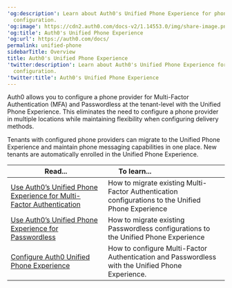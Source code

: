 ---
'og:description': Learn about Auth0's Unified Phone Experience for phone provider
  configuration.
'og:image': https://cdn2.auth0.com/docs-v2/1.14553.0/img/share-image.png
'og:title': Auth0's Unified Phone Experience
'og:url': https://auth0.com/docs/
permalink: unified-phone
sidebarTitle: Overview
title: Auth0's Unified Phone Experience
'twitter:description': Learn about Auth0's Unified Phone Experience for phone provider
  configuration.
'twitter:title': Auth0's Unified Phone Experience
---
Auth0 allows you to configure a phone provider for <Tooltip tip="Multi-factor authentication (MFA): User authentication process that uses a factor in addition to username and password such as a code via SMS." cta="View Glossary" href="/docs/glossary?term=Multi-Factor+Authentication">Multi-Factor Authentication</Tooltip> (MFA) and <Tooltip tip="Multi-factor authentication (MFA): User authentication process that uses a factor in addition to username and password such as a code via SMS." cta="View Glossary" href="/docs/glossary?term=Passwordless">Passwordless</Tooltip> at the tenant-level with the Unified Phone Experience. This eliminates the need to configure a phone provider in multiple locations while maintaining flexibility when configuring delivery methods.

Tenants with configured phone providers can migrate to the Unified Phone Experience and maintain phone messaging capabilities in one place. New tenants are automatically enrolled in the Unified Phone Experience.

<table class="table"><thead>
<tr>
<th><strong>Read...</strong></th>
<th><strong>To learn...</strong>                                </th>
</tr>
</thead>
<tbody>
<tr>
<td><a href="/docs/customize/phone-messages/unified-phone/use-auth0s-unified-phone-experience-for-multi-factor-authentication">Use Auth0’s Unified Phone Experience for Multi-Factor Authentication</a></td>
<td>How to migrate existing Multi-Factor Authentication configurations to the Unified Phone Experience</td>
</tr>
<tr>
<td><a href="/docs/customize/phone-messages/unified-phone/unified-phone-experience-passwordless">Use Auth0’s Unified Phone Experience for Passwordless</a></td>
<td>How to migrate existing Passwordless configurations to the Unified Phone Experience</td>
</tr>
<tr>
<td><a href="/docs/customize/phone-messages/unified-phone/configure-unified-phone">Configure Auth0 Unified Phone Experience</a></td>
<td>How to configure Multi-Factor Authentication and Passwordless with the Unified Phone Experience.</td>
</tr>
</tbody>
</table>